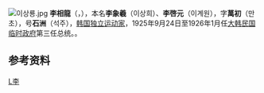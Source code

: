 {{Otheruses|other=名为李启元的其他人物|李启元}}
[[File:이상룡.jpg|thumb]]
'''李相龍'''（{{lang-ko|이상룡}}，{{bd|1858年|12月28日|1932年||L}}），本名'''李象羲'''（이상희）、'''李啓元'''（이계원），字'''萬初'''（만초），号'''石洲'''（석주），[[韩国|韩国]][[韓國獨立運動|独立运动家]]，1925年9月24日至1926年1月任[[大韩民国临时政府|大韩民国临时政府]]第三任总统。。

== 参考资料 ==
{{reflist}}

{{韓國總統}}

{{Authority control}}

{{DEFAULTSORT:}}
[[Category:朝鮮半島獨立運動人物|L李]]


{{Korea-bio-stub}}